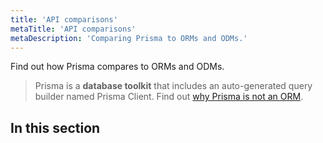```yaml
---
title: 'API comparisons'
metaTitle: 'API comparisons'
metaDescription: 'Comparing Prisma to ORMs and ODMs.'
---
```


<TopBlock>

Find out how Prisma compares to ORMs and ODMs.

> Prisma is a **database toolkit** that includes an auto-generated query builder named Prisma Client. Find out [why Prisma is not an ORM](../../prisma-in-your-stack/is-prisma-an-orm).

</TopBlock>

## In this section

<Subsections />
